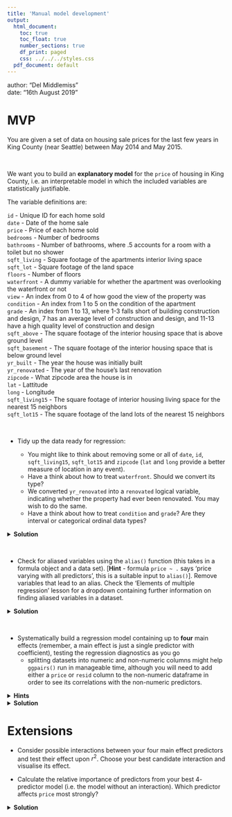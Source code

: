 ```yaml
---
title: 'Manual model development'
output:
  html_document:
    toc: true
    toc_float: true
    number_sections: true
    df_print: paged
    css: ../../../styles.css
  pdf_document: default
---
```


<div class="blame">
author: "Del Middlemiss"<br>
date: "16th August 2019"
</div>

# MVP

You are given a set of data on housing sale prices for the last few years in King County (near Seattle) between May 2014 and May 2015.

<br>
<div class="emphasis">
We want you to build an **explanatory model** for the `price` of housing in King County, i.e. an interpretable model in which the included variables are statistically justifiable.

The variable definitions are:

`id` - Unique ID for each home sold  
`date` - Date of the home sale  
`price` - Price of each home sold  
`bedrooms` - Number of bedrooms  
`bathrooms` - Number of bathrooms, where .5 accounts for a room with a toilet but no shower  
`sqft_living` - Square footage of the apartments interior living space  
`sqft_lot` - Square footage of the land space  
`floors` - Number of floors  
`waterfront` - A dummy variable for whether the apartment was overlooking the waterfront or not  
`view` - An index from 0 to 4 of how good the view of the property was  
`condition` - An index from 1 to 5 on the condition of the apartment  
`grade` - An index from 1 to 13, where 1-3 falls short of building construction and design, 7 has an average level of construction and design, and 11-13 have a high quality level of construction and design  
`sqft_above` - The square footage of the interior housing space that is above ground level  
`sqft_basement` - The square footage of the interior housing space that is below ground level  
`yr_built` - The year the house was initially built  
`yr_renovated` - The year of the house’s last renovation  
`zipcode` - What zipcode area the house is in  
`lat` - Lattitude  
`long` - Longitude  
`sqft_living15` - The square footage of interior housing living space for the nearest 15 neighbors  
`sqft_lot15` - The square footage of the land lots of the nearest 15 neighbors  
</div>
<br>

* Tidy up the data ready for regression:

    * You might like to think about removing some or all of `date`, `id`, `sqft_living15`, `sqft_lot15` and `zipcode` (`lat` and `long` provide a better measure of location in any event).
    * Have a think about how to treat `waterfront`. Should we convert its type?
    * We converted `yr_renovated` into a `renovated` logical variable, indicating whether the property had ever been renovated. You may wish to do the same.
    * Have a think about how to treat `condition` and `grade`? Are they interval or categorical ordinal data types?

<details>
<summary>**Solution**</summary>
```r
library(tidyverse)
library(GGally)
library(modelr)
```
if you leave condition and grade as double it might assume different grades imply a magnitude better.ie treating grade as numerical therefore have to treat as a factor
```r
houses <- read_csv("data/kc_house_data.csv")
glimpse(houses)

# tidy up data. In particular treat condition and grade as factor, as they are
# ordinal categorical
houses_tidy <- houses %>%
  select(-c("id", "date", "sqft_living15", "sqft_lot15", "zipcode")) %>%
  mutate(waterfront = as.logical(waterfront)) %>%
  mutate(renovated = yr_renovated != 0) %>%
  select(-"yr_renovated") %>%
  mutate(condition = as_factor(condition)) %>%
  mutate(grade = as_factor(grade))

glimpse(houses_tidy)
```
</details>
<br>

* Check for aliased variables using the `alias()` function (this takes in a formula object and a data set). [**Hint** - formula `price ~ .` says 'price varying with all predictors', this is a suitable input to `alias()`]. Remove variables that lead to an alias. Check the 'Elements of multiple regression' lesson for a dropdown containing further information on finding aliased variables in a dataset.

<details>
<summary>**Solution**</summary>
```r
# Alias is useful to check if we have aliased variables, i.e. one or more
# variables that can be computed from other variables
alias(price ~ ., data = houses_tidy)
# seems that sqft_basement can be computed from sqft_living - sqft_above.
# let's drop sqft_living leaving just the two contributions sqft_basement and 
# sqft_above
houses_tidy <- houses_tidy %>%
  select(-"sqft_living")

glimpse(houses_tidy)
```
</details>
<br>

* Systematically build a regression model containing up to **four** main effects (remember, a main effect is just a single predictor with coefficient), testing the regression diagnostics as you go
    * splitting datasets into numeric and non-numeric columns might help `ggpairs()` run in manageable time, although you will need to add either a `price` or `resid` column to the non-numeric dataframe in order to see its correlations with the non-numeric predictors.

<details>
<summary>**Hints**</summary>
```r
houses_tidy_numeric <- houses_tidy %>%
  select_if(is.numeric)

houses_tidy_nonnumeric <- houses_tidy %>%
  select_if(function(x) !is.numeric(x))

houses_tidy_nonnumeric$price <- houses_tidy$price

ggpairs(houses_tidy_numeric)
ggpairs(houses_tidy_nonnumeric)
```
and the same in subsequent rounds of predictor selection with the `resid` column.<br><br>
Remember, if you are not sure whether including a categorical predictor is statistically justified, run an `anova()` test passing in the models with- and without the categorical predictor and check the p-value of the test.
</details>

<details>
<summary>**Solution**</summary>
```r
houses_tidy_numeric <- houses_tidy %>%
  select_if(is.numeric)

houses_tidy_nonnumeric <- houses_tidy %>%
  select_if(function(x) !is.numeric(x))

houses_tidy_nonnumeric$price <- houses_tidy$price

ggpairs(houses_tidy_numeric)
ggpairs(houses_tidy_nonnumeric)
```

Correlation of `sqft_above` with `price` looks pretty promising, but split of `price` by `grade` and `waterfront` also look decent.

```r
houses_tidy %>%
  ggplot(aes(x = grade, y = price)) +
  geom_boxplot()

houses_tidy %>%
  ggplot(aes(x = waterfront, y = price)) +
  geom_boxplot()
```

```r
mod1a <- lm(price ~ sqft_above, data = houses_tidy)
summary(mod1a)

mod1b <- lm(price ~ grade, data = houses_tidy)
summary(mod1b)

mod1c <- lm(price ~ waterfront, data = houses_tidy)
summary(mod1c)

# grade looks the most promising, but some of the grade level coeffs are insignificant.
# the F-test at the bottom of the regression output tests against the null model (i.e. intercept only)
# but, if we want, we can replicate this using a separate anova
# null model: regress price on intercept only
null_model <- lm(price ~ 1, data = houses_tidy)
grade_model <- lm(price ~ grade, data = houses_tidy)
anova(null_model, grade_model)

# grade is significant, let's keep it. Now plot diagnostics
par(mfrow = c(2, 2))
plot(mod1b)
```

```r
houses_resid <- houses_tidy %>%
  add_residuals(mod1b) %>%
  select(-c("price", "grade"))

houses_resid_numeric <- houses_resid %>%
  select_if(is.numeric)

houses_resid_nonnumeric <- houses_resid %>%
  select_if(function(x) !is.numeric(x))

houses_resid_nonnumeric$resid <- houses_resid$resid
```

```r
ggpairs(houses_resid_numeric)
ggpairs(houses_resid_nonnumeric)
```

`lat` has highest correlation with residuals, but, again, `waterfront` still looks pretty promising. Try both...

```r
mod2a <- lm(price ~ grade + lat, data = houses_tidy)
summary(mod2a)

mod2b <- lm(price ~ grade + waterfront, data = houses_tidy)
summary(mod2b)

# lat is significant and higher r^2, let's keep model2a
par(mfrow = c(2, 2))
plot(mod2a)
```

```r
houses_resid <- houses_tidy %>%
  add_residuals(mod2a) %>%
  select(-c("price", "grade", "lat"))

houses_resid_numeric <- houses_resid %>%
  select_if(is.numeric)

houses_resid_nonnumeric <- houses_resid %>%
  select_if(function(x) !is.numeric(x))

houses_resid_nonnumeric$resid <- houses_resid$resid
```

```r
ggpairs(houses_resid_numeric)
ggpairs(houses_resid_nonnumeric)
```

Now `view` has strongest correlation with residuals, but also compare against model with `waterfront`.

```r
mod3a <- lm(price ~ grade + lat + view, data = houses_tidy)
summary(mod3a)
mod3b <- lm(price ~ grade + lat + waterfront, data = houses_tidy)
summary(mod3b)

# view model is best, keep mod3a
par(mfrow = c(2, 2))
plot(mod3a)
```

```r
houses_resid <- houses_tidy %>%
  add_residuals(mod3a) %>%
  select(-c("price", "grade", "lat", "view"))

houses_resid_numeric <- houses_resid %>%
  select_if(is.numeric)

houses_resid_nonnumeric <- houses_resid %>%
  select_if(function(x) !is.numeric(x))

houses_resid_nonnumeric$resid <- houses_resid$resid
```

```r
ggpairs(houses_resid_numeric)
ggpairs(houses_resid_nonnumeric)
```

`sqft_basement` has highest correlation with residuals. Let's test against all remaining categorical predictors:

```r
mod4a <- lm(price ~ grade + lat + view + sqft_basement, data = houses_tidy)
summary(mod4a)
mod4b <- lm(price ~ grade + lat + view + waterfront, data = houses_tidy)
summary(mod4b)
mod4c <- lm(price ~ grade + lat + view + condition, data = houses_tidy)
summary(mod4c)
mod4d <- lm(price ~ grade + lat + view + renovated, data = houses_tidy)
summary(mod4d)

# looks like model with sqft_basement is best, keep mod4a
par(mfrow = c(2, 2))
plot(mod4a)
```

```r
houses_resid <- houses_tidy %>%
  add_residuals(mod4a) %>%
  select(- price)
```

Our final model in terms of main effects is: `price ~ grade + lat + view + sqft_basement`
</details>


# Extensions

* Consider possible interactions between your four main effect predictors and test their effect upon $r^2$. Choose your best candidate interaction and visualise its effect. 

* Calculate the relative importance of predictors from your best $4$-predictor model (i.e. the model without an interaction). Which predictor affects `price` most strongly?

<details>
<summary>**Solution**</summary>

Now, for interactions, have six possibilities that obey principle of strong hierarchy (i.e. consider including an interaction only if its main effects are already present in the model)

```r
mod5a <- lm(price ~ grade + lat + view + sqft_basement + grade:lat, data = houses_tidy)
summary(mod5a)

mod5b <- lm(price ~ grade + lat + view + sqft_basement + grade:view, data = houses_tidy)
summary(mod5b)

mod5c <- lm(price ~ grade + lat + view + sqft_basement + grade:sqft_basement, data = houses_tidy)
summary(mod5c)

mod5d <- lm(price ~ grade + lat + view + sqft_basement + lat:view, data = houses_tidy)
summary(mod5d)

mod5e <- lm(price ~ grade + lat + view + sqft_basement + lat:sqft_basement, data = houses_tidy)
summary(mod5e)

mod5f <- lm(price ~ grade + lat + view + sqft_basement + view:sqft_basement, data = houses_tidy)
summary(mod5f)

# mod5c looks like the best
par(mfrow = c(2,2))
plot(mod5c)
```

It seems that the `grade:sqft_basement` interaction leads to highest $r^2$ (but two levels of the interaction cannot be determined due to fitting problems).

Now let's see a visualisation of the effect of this interaction.

```r
houses_resid %>%
  ggplot(aes(x = sqft_basement, y = resid, colour = grade)) +
  geom_point(alpha = 0.5) +
  geom_smooth(method = "lm", se = FALSE) +
  facet_wrap(~ grade)
```

Relative importance of predictors:

```r
library(relaimpo)
calc.relimp(mod4a, method = "lmg", rela = TRUE)
```

It looks like the `grade` of property is the most important determiner of `price`, followed by the number of `view`s the property has received.

</details>



